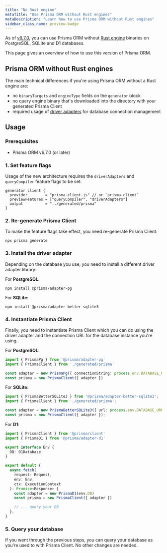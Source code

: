 ```yaml
---
title: "No Rust engine"
metaTitle: "Use Prisma ORM without Rust engines"
metaDescription: "Learn how to use Prisma ORM without Rust engines"
sidebar_class_name: preview-badge
---
```


As of [v6.7.0](https://pris.ly/release/6.7.0), you can use Prisma ORM without [Rust engine](/orm/more/under-the-hood/engines) binaries on PostgreSQL, SQLite and D1 databases.

This page gives an overview of how to use this version of Prisma ORM.

## Prisma ORM without Rust engines

The main technical differences if you're using Prisma ORM without a Rust engine are:

- no `binaryTargets` and `engineType` fields on the `generator` block
- no query engine binary that's downloaded into the directory with your generated Prisma Client
- required usage of [driver adapters](/orm/overview/databases/database-drivers#driver-adapters) for database connection management

## Usage

### Prerequisites

- Prisma ORM v6.7.0 (or later)

### 1. Set feature flags

Usage of the new architecture requires the `driverAdapters` and `queryCompiler` feature flags to be set:

```prisma file=schema.prisma
generator client {
  provider        = "prisma-client-js" // or `prisma-client`
  previewFeatures = ["queryCompiler", "driverAdapters"]
  output          = "../generated/prisma"
}
```

### 2. Re-generate Prisma Client

To make the feature flags take effect, you need re-generate Prisma Client:

```
npx prisma generate
```

### 3. Install the driver adapter

Depending on the database you use, you need to install a different driver adapter library:

For **PostgreSQL**:

```
npm install @prisma/adapter-pg
```

For **SQLite**:

```
npm install @prisma/adapter-better-sqlite3
```

### 4. Instantiate Prisma Client

Finally, you need to instantiate Prisma Client which you can do using the driver adapter and the connection URL for the database instance you're using.

For **PostgreSQL**:

```ts
import { PrismaPg } from '@prisma/adapter-pg'
import { PrismaClient } from './generated/prisma'

const adapter = new PrismaPg({ connectionString: process.env.DATABASE_URL })
const prisma = new PrismaClient({ adapter })
```

For **SQLite**:

```ts
import { PrismaBetterSQLite3 } from '@prisma/adapter-better-sqlite3';
import { PrismaClient } from './generated/prisma';

const adapter = new PrismaBetterSQLite3({ url: process.env.DATABASE_URL })
const prisma = new PrismaClient({ adapter });
```

For **D1**:

```ts
import { PrismaClient } from '@prisma/client'
import { PrismaD1 } from '@prisma/adapter-d1'

export interface Env {
  DB: D1Database
}

export default {
  async fetch(
    request: Request,
    env: Env,
    ctx: ExecutionContext
  ): Promise<Response> {
    const adapter = new PrismaD1(env.DB)
    const prisma = new PrismaClient({ adapter })

    // ... query your DB
  },
}
```

### 5. Query your database

If you went through the previous steps, you can query your database as you're used to with Prisma Client. No other changes are needed.